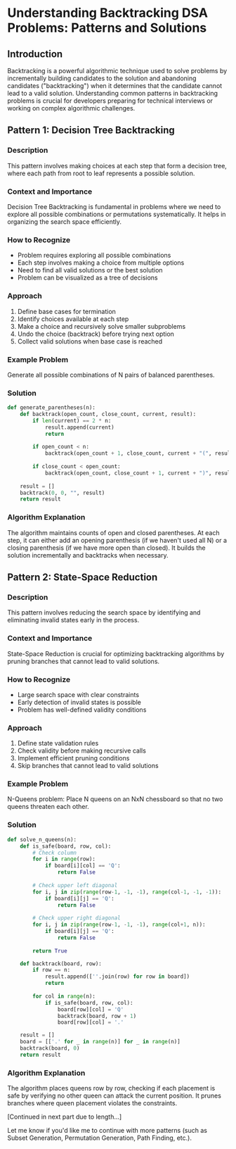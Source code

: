 # Understanding Backtracking DSA Problems: Patterns and Solutions

## Introduction

Backtracking is a powerful algorithmic technique used to solve problems by incrementally building candidates to the solution and abandoning candidates ("backtracking") when it determines that the candidate cannot lead to a valid solution. Understanding common patterns in backtracking problems is crucial for developers preparing for technical interviews or working on complex algorithmic challenges.

## Pattern 1: Decision Tree Backtracking

### Description
This pattern involves making choices at each step that form a decision tree, where each path from root to leaf represents a possible solution.

### Context and Importance
Decision Tree Backtracking is fundamental in problems where we need to explore all possible combinations or permutations systematically. It helps in organizing the search space efficiently.

### How to Recognize
- Problem requires exploring all possible combinations
- Each step involves making a choice from multiple options
- Need to find all valid solutions or the best solution
- Problem can be visualized as a tree of decisions

### Approach
1. Define base cases for termination
2. Identify choices available at each step
3. Make a choice and recursively solve smaller subproblems
4. Undo the choice (backtrack) before trying next option
5. Collect valid solutions when base case is reached

### Example Problem
Generate all possible combinations of N pairs of balanced parentheses.

### Solution
```python
def generate_parentheses(n):
    def backtrack(open_count, close_count, current, result):
        if len(current) == 2 * n:
            result.append(current)
            return
        
        if open_count < n:
            backtrack(open_count + 1, close_count, current + "(", result)
        
        if close_count < open_count:
            backtrack(open_count, close_count + 1, current + ")", result)
    
    result = []
    backtrack(0, 0, "", result)
    return result
```

### Algorithm Explanation
The algorithm maintains counts of open and closed parentheses. At each step, it can either add an opening parenthesis (if we haven't used all N) or a closing parenthesis (if we have more open than closed). It builds the solution incrementally and backtracks when necessary.

## Pattern 2: State-Space Reduction

### Description
This pattern involves reducing the search space by identifying and eliminating invalid states early in the process.

### Context and Importance
State-Space Reduction is crucial for optimizing backtracking algorithms by pruning branches that cannot lead to valid solutions.

### How to Recognize
- Large search space with clear constraints
- Early detection of invalid states is possible
- Problem has well-defined validity conditions

### Approach
1. Define state validation rules
2. Check validity before making recursive calls
3. Implement efficient pruning conditions
4. Skip branches that cannot lead to valid solutions

### Example Problem
N-Queens problem: Place N queens on an NxN chessboard so that no two queens threaten each other.

### Solution
```python
def solve_n_queens(n):
    def is_safe(board, row, col):
        # Check column
        for i in range(row):
            if board[i][col] == 'Q':
                return False
        
        # Check upper left diagonal
        for i, j in zip(range(row-1, -1, -1), range(col-1, -1, -1)):
            if board[i][j] == 'Q':
                return False
        
        # Check upper right diagonal
        for i, j in zip(range(row-1, -1, -1), range(col+1, n)):
            if board[i][j] == 'Q':
                return False
        
        return True

    def backtrack(board, row):
        if row == n:
            result.append([''.join(row) for row in board])
            return
        
        for col in range(n):
            if is_safe(board, row, col):
                board[row][col] = 'Q'
                backtrack(board, row + 1)
                board[row][col] = '.'

    result = []
    board = [['.' for _ in range(n)] for _ in range(n)]
    backtrack(board, 0)
    return result
```

### Algorithm Explanation
The algorithm places queens row by row, checking if each placement is safe by verifying no other queen can attack the current position. It prunes branches where queen placement violates the constraints.

[Continued in next part due to length...]

Let me know if you'd like me to continue with more patterns (such as Subset Generation, Permutation Generation, Path Finding, etc.).